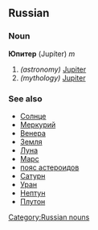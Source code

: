 ==Russian==
[[Category:Russian nouns]]
===Noun===
'''Юпитер''' (Jupíter) ''m''

#''(astronomy)'' [[Jupiter]]
#''(mythology)'' [[Jupiter]]

===See also===
*[[Солнце]]
*[[Меркурий]]
*[[Венера]]
*[[Земля]]
*[[Луна]]
*[[Марс]]
*[[пояс астероидов]]
*[[Сатурн]]
*[[Уран]]
*[[Нептун]]
*[[Плутон]]